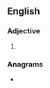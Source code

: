 ==English==

===Adjective===
{{head|en|adjective superlative form}}

# {{en-superlative of|clumsy}}

===Anagrams===
* {{anagrams|en|muscliest}}